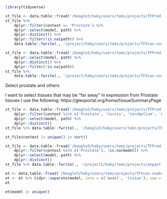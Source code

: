 


```r
library(tidyverse)
```

```r
st_file <- data.table::fread('/beagle3/haky/users/temi/projects/TFPred-snakemake/data/ENPACT_734_2024-07-26/statistics/ENPACT_734_2024-07-26.compiled_stats.txt')
st_file %>%
    dplyr::filter(context == 'Prostate') %>%
    dplyr::select(model, path) %>%
    dplyr::distinct() %>%
    dplyr::filter(!is.na(path)) %>%
    data.table::fwrite(., '/project/haky/users/temi/projects/TFXcan-snakemake/metadata/models.prostate.txt', sep = '\t', quote = FALSE, row.names = FALSE)
```

```r
st_file <- data.table::fread('/beagle3/haky/users/temi/projects/TFPred-snakemake/data/ENPACT_734_2024-07-26/statistics/ENPACT_734_2024-07-26.compiled_stats.txt', na.strings = '') %>%
    dplyr::select(model, path) %>%
    dplyr::distinct() %>%
    dplyr::filter(!is.na(path)) 
st_file %>%
    data.table::fwrite(., '/project/haky/users/temi/projects/TFXcan-snakemake/metadata/models734.prostate.txt', sep = '\t', quote = FALSE, row.names = FALSE)
```

Select prostate and others

I want to select tissues that may be "far away" in expression from Prostate tissues
I use the following: https://gtexportal.org/home/tissueSummaryPage
```r
st_file <- data.table::fread('/beagle3/haky/users/temi/projects/TFPred-snakemake/data/ENPACT_734_2024-07-26/statistics/ENPACT_734_2024-07-26.compiled_stats.txt', na.strings = '') %>%
    dplyr::filter(context %in% c('Prostate', 'Cervix', 'Cerebellum', 'Cranial', 'EmbryonicKidney'), !is.na(model)) %>%
    dplyr::select(model, path) %>%
    dplyr::distinct()
st_file %>% data.table::fwrite(., '/beagle3/haky/users/temi/projects/TFXcan-snakemake/metadata/models101.txt', sep = '\t', quote = FALSE, row.names = FALSE)
```

```r
st_file$context |> unique() |> sort()
```


```r
st_file <- data.table::fread('/beagle3/haky/users/temi/projects/TFPred-snakemake/data/ENPACT_734_2024-07-26/statistics/ENPACT_734_2024-07-26.compiled_stats.txt', na.strings = '') %>%
    dplyr::filter(context %in% c('Prostate'), !is.na(model)) %>%
    dplyr::select(model, path) %>%
    dplyr::distinct()
st_file %>% data.table::fwrite(., '/project2/haky/temi/projects/enpact-predict-snakemake/metadata/enpact.prostate.models.txt', sep = '\t', quote = FALSE, row.names = FALSE)
```


```r
et <- data.table::fread('/beagle3/haky/users/temi/projects/TFXcan-snakemake/metadata/models101.txt')
et <- et %>% tidyr::separate(model, into = c('model', 'tissue'), sep = '_', remove = FALSE)
et
```

```r
et$model |> unique()
```



